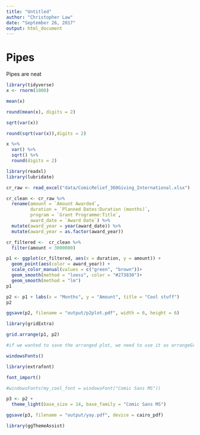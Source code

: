 ---
title: "Untitled"
author: "Christopher Law"
date: "September 26, 2017"
output: html_document
---

# Pipes

Pipes are neat

```{r pipes}
library(tidyverse)
x <- rnorm(1000)

mean(x)

round(mean(x), digits = 2)

sqrt(var(x))

round(sqrt(var(x)),digits = 2)

x %>% 
  var() %>% 
  sqrt() %>%  
  round(digits = 2)
```

```{r}
library(readxl)
library(lubridate)

cr_raw <- read_excel("data/ComicRelief_360Giving_International.xlsx")

cr_clean <- cr_raw %>% 
  rename(amount = `Amount Awarded`,
         duration = `Planned Dates:Duration (months)`,
         program = `Grant Programme:Title`,
         award_date = `Award Date`) %>% 
  mutate(award_year = year(award_date)) %>% 
  mutate(award_year = as.factor(award_year))
```

```{r plot}
cr_filtered <-  cr_clean %>% 
  filter(amount < 3000000)

p1 <- ggplot(cr_filtered, aes(x = duration, y = amount)) +
  geom_point(aes(color = award_year)) +
  scale_color_manual(values = c("green", "brown"))+
  geom_smooth(method = "loess", color = "#273830")+
  geom_smooth(method = "lm")
p1

p2 <- p1 + labs(x = "Months", y = "Amount", title = "Cool stuff")
p2

ggsave(p2, filename = "output/p2plot.pdf", width = 6, height = 6)

library(gridExtra)

grid.arrange(p1, p2)

#if we wanted to save the arranged plot, we need to use it as arrangeGrob insted of gridExtra

windowsFonts()

library(extrafont)

font_import()

#windowsFonts(my_cool_font = windowsFont("Comic Sans MS"))

p3 <- p2 +
  theme_light(base_size = 14, base_family = "Comic Sans MS")

ggsave(p3, filename = "output/yay.pdf", device = cairo_pdf)

library(ggThemeAssist)
```

